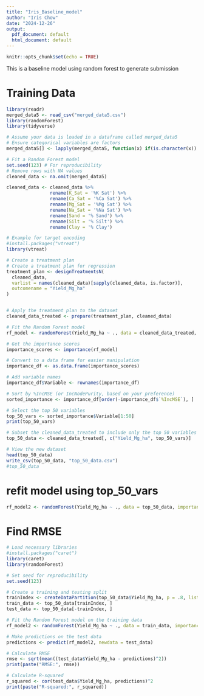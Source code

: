 ```yaml
---
title: "Iris_Baseline_model"
author: "Iris Chow"
date: "2024-12-26"
output:
  pdf_document: default
  html_document: default
---
```


```r
knitr::opts_chunk$set(echo = TRUE)
```

This is a baseline model using random forest to generate submission

# Training Data

```r
library(readr)
merged_data5 <- read_csv("merged_data5.csv")
library(randomForest)
library(tidyverse)

# Assume your data is loaded in a dataframe called merged_data5
# Ensure categorical variables are factors
merged_data5[] <- lapply(merged_data5, function(x) if(is.character(x)) as.factor(x) else x)

# Fit a Random Forest model
set.seed(123) # For reproducibility
# Remove rows with NA values
cleaned_data <- na.omit(merged_data5)

cleaned_data <- cleaned_data %>%
                rename(K_Sat = '%K Sat') %>%
                rename(Ca_Sat = '%Ca Sat') %>%
                rename(Mg_Sat = '%Mg Sat') %>%
                rename(Na_Sat = '%Na Sat') %>%
                rename(Sand = '% Sand') %>%
                rename(Silt = '% Silt') %>%
                rename(Clay = '% Clay') 

# Example for target encoding
#install.packages("vtreat")
library(vtreat)

# Create a treatment plan
# Create a treatment plan for regression
treatment_plan <- designTreatmentsN(
  cleaned_data, 
  varlist = names(cleaned_data)[sapply(cleaned_data, is.factor)], 
  outcomename = "Yield_Mg_ha"
)


# Apply the treatment plan to the dataset
cleaned_data_treated <- prepare(treatment_plan, cleaned_data)

# Fit the Random Forest model
rf_model <- randomForest(Yield_Mg_ha ~ ., data = cleaned_data_treated, importance = TRUE)
```
```r
# Get the importance scores
importance_scores <- importance(rf_model)

# Convert to a data frame for easier manipulation
importance_df <- as.data.frame(importance_scores)

# Add variable names
importance_df$Variable <- rownames(importance_df)

# Sort by %IncMSE (or IncNodePurity, based on your preference)
sorted_importance <- importance_df[order(-importance_df$`%IncMSE`), ]

# Select the top 50 variables
top_50_vars <- sorted_importance$Variable[1:50]
print(top_50_vars)
```

```r
# Subset the cleaned_data_treated to include only the top 50 variables
top_50_data <- cleaned_data_treated[, c("Yield_Mg_ha", top_50_vars)]

# View the new dataset
head(top_50_data)
write_csv(top_50_data, "top_50_data.csv")
#top_50_data
```


# refit model using top_50_vars
```r
rf_model2 <- randomForest(Yield_Mg_ha ~ ., data = top_50_data, importance = TRUE)
```

# Find RMSE
```r
# Load necessary libraries
#install.packages("caret")
library(caret)
library(randomForest)

# Set seed for reproducibility
set.seed(123)

# Create a training and testing split
trainIndex <- createDataPartition(top_50_data$Yield_Mg_ha, p = .8, list = FALSE, times = 1)
train_data <- top_50_data[trainIndex, ]
test_data <- top_50_data[-trainIndex, ]

# Fit the Random Forest model on the training data
rf_model2 <- randomForest(Yield_Mg_ha ~ ., data = train_data, importance = TRUE)

# Make predictions on the test data
predictions <- predict(rf_model2, newdata = test_data)

# Calculate RMSE
rmse <- sqrt(mean((test_data$Yield_Mg_ha - predictions)^2))
print(paste("RMSE:", rmse))

# Calculate R-squared
r_squared <- cor(test_data$Yield_Mg_ha, predictions)^2
print(paste("R-squared:", r_squared))

```





